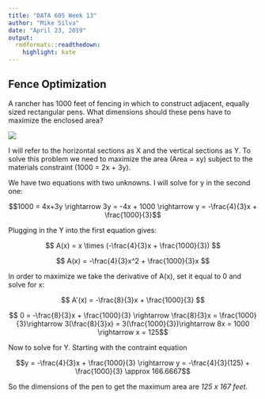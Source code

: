 ```yaml
---
title: "DATA 605 Week 13"
author: "Mike Silva"
date: "April 23, 2019"
output: 
  rmdformats::readthedown:
    highlight: kate
---
```


## Fence Optimization

A rancher has 1000 feet of fencing in which to construct adjacent, equally sized rectangular pens. What dimensions should these pens have to maximize the enclosed area?

![](MSilva_Exercise13.png)

I will refer to the horizontal sections as X and the vertical sections as Y.  To solve this problem we need to maximize the area (Area = xy) subject to the materials constraint (1000 = 2x + 3y).

We have two equations with two unknowns.  I will solve for y in the second one:

$$1000 = 4x+3y \rightarrow 3y = -4x + 1000 \rightarrow y = -\frac{4}{3}x + \frac{1000}{3}$$

Plugging in the Y into the first equation gives:

$$ A(x) = x \times (-\frac{4}{3}x + \frac{1000}{3}) $$


$$ A(x) = -\frac{4}{3}x^2 + \frac{1000}{3}x $$

In order to maximize we take the derivative of A(x), set it equal to 0 and solve for x:

$$ A'(x) = -\frac{8}{3}x + \frac{1000}{3} $$

$$ 0 = -\frac{8}{3}x + \frac{1000}{3} \rightarrow \frac{8}{3}x = \frac{1000}{3}\rightarrow 3(\frac{8}{3}x) = 3(\frac{1000}{3})\rightarrow 8x = 1000 \rightarrow x = 125$$

Now to solve for Y.  Starting with the contraint equation

$$y = -\frac{4}{3}x + \frac{1000}{3} \rightarrow y = -\frac{4}{3}(125) + \frac{1000}{3} \approx 166.6667$$

So the dimensions of the pen to get the maximum area are *125 x 167 feet*.